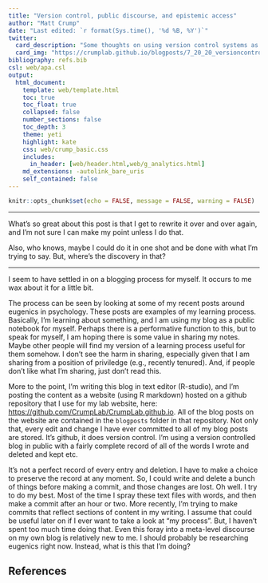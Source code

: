 ```yaml
---
title: "Version control, public discourse, and epistemic access"
author: "Matt Crump"
date: "Last edited: `r format(Sys.time(), '%d %B, %Y')`"
twitter:
  card_description: "Some thoughts on using version control systems as a process for public discourse"
  card_img: "https://crumplab.github.io/blogposts/7_20_20_versioncontrol/img/git.png"
bibliography: refs.bib
csl: web/apa.csl
output: 
  html_document:
    template: web/template.html
    toc: true
    toc_float: true
    collapsed: false
    number_sections: false
    toc_depth: 3
    theme: yeti
    highlight: kate
    css: web/crump_basic.css
    includes:
      in_header: [web/header.html,web/g_analytics.html]
    md_extensions: -autolink_bare_uris
    self_contained: false
---
```


```r
knitr::opts_chunk$set(echo = FALSE, message = FALSE, warning = FALSE)
```

---

What's so great about this post is that I get to rewrite it over and over again, and I'm not sure I can make my point unless I do that.

Also, who knows, maybe I could do it in one shot and be done with what I'm trying to say. But, where's the discovery in that?

___

I seem to have settled in on a blogging process for myself. It occurs to me wax about it for a little bit.

The process can be seen by looking at some of my recent posts around eugenics in psychology. These posts are examples of my learning process. Basically, I'm learning about something, and I am using my blog as a public notebook for myself. Perhaps there is a performative function to this, but to speak for myself, I am hoping there is some value in sharing my notes. Maybe other people will find my version of a learning process useful for them somehow. I don't see the harm in sharing, especially given that I am sharing from a position of priviledge (e.g., recently tenured). And, if people don't like what I'm sharing, just don't read this.

More to the point, I'm writing this blog in text editor (R-studio), and I'm posting the content as a website (using R markdown) hosted on a github repository that I use for my lab website, here: <https://github.com/CrumpLab/CrumpLab.github.io>. All of the blog posts on the website are contained in the `blogposts` folder in that repository. Not only that, every edit and change I have ever committed to all of my blog posts are stored. It's github, it does version control. I'm using a version controlled blog in public with a fairly complete record of all of the words I wrote and deleted and kept etc. 

It's not a perfect record of every entry and deletion. I have to make a choice to preserve the record at any moment. So, I could write and delete a bunch of things before making a commit, and those changes are lost. Oh well. I try to do my best. Most of the time I spray these text files with words, and then make a commit after an hour or two. More recently, I'm trying to make commits that reflect sections of content in my writing. I assume that could be useful later on if I ever want to take a look at "my process". But, I haven't spent too much time doing that. Even this foray into a meta-level discourse on my own blog is relatively new to me. I should probably be researching eugenics right now. Instead, what is this that I'm doing?







## References




